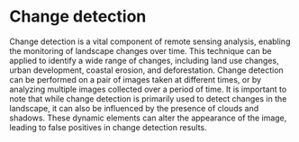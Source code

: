 # Change detection
Change detection is a vital component of remote sensing analysis, enabling the monitoring of landscape changes over time. This technique can be applied to identify a wide range of changes, including land use changes, urban development, coastal erosion, and deforestation. Change detection can be performed on a pair of images taken at different times, or by analyzing multiple images collected over a period of time. It is important to note that while change detection is primarily used to detect changes in the landscape, it can also be influenced by the presence of clouds and shadows. These dynamic elements can alter the appearance of the image, leading to false positives in change detection results. 



